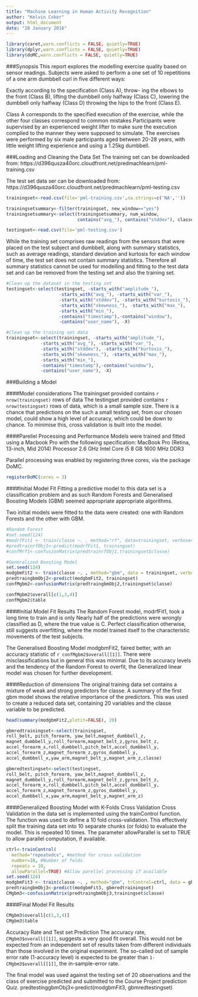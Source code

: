 ```yaml
---
title: "Machine Learning in Human Activity Recognition"
author: "Kelvin Coker"
output: html_document
date: "28 January 2016"
---
```


```r
library(caret,warn.conflicts = FALSE, quietly=TRUE)
library(dplyr,warn.conflicts = FALSE, quietly=TRUE)
library(doMC,warn.conflicts = FALSE, quietly=TRUE)
```

###Synopsis
This report explores the modelling exercise quality based on sensor readings. Subjects were asked to perform a one set of 10 repetitions of a one arm dumbbell curl in five different ways:

Exactly according to the specification (Class A),
throw- ing the elbows to the front (Class B),
lifting the dumbbell only halfway (Class C),
lowering the dumbbell only halfway (Class D)
throwing the hips to the front (Class E).

Class A corresponds to the specified execution of the exercise, while the other four classes correspond to common mistakes.Participants were supervised by an experienced weight lifter to make sure the execution complied to the manner they were supposed to simulate. The exercises were performed by six male participants aged between 20-28 years, with little weight lifting experience and using a 1.25kg dumbbell.

###Loading and Cleaning the Data Set
The training set can be downloaded from: https://d396qusza40orc.cloudfront.net/predmachlearn/pml-training.csv

The test set data ser can be downloaded from: https://d396qusza40orc.cloudfront.net/predmachlearn/pml-testing.csv

```r
trainingset<-read.csv(file='pml-training.csv',na.strings=c('NA',''))

trainingsetsummary<-filter(trainingset, new_window=="yes")
trainingsetsummary<-select(trainingsetsummary, num_window,
                           contains("avg_"), contains("stddev"), classe)

testingset<-read.csv(file='pml-testing.csv')
```


While the training set comprises raw readings from the sensors that were placed on the test subject and dumbbell, along with summary statistics, such as average readings, standard deviation and kurtosis for each window of time, the test set does not contain summary statistics. Therefore all summary statistics cannot be used for modelling and fitting to the test data set and can be removed from the testing set and also the training set.
```r
#Clean up the dataset in the testing set
testingset<-select(testingset, -starts_with("amplitude_"),
                    -starts_with("avg_"), -starts_with("var_"),
                    -starts_with("stddev"), -starts_with("kurtosis_"),
                    -starts_with("skewness_"), -starts_with("max_"),
                    -starts_with("min_"),
                    -contains("timestamp"),-contains("window"),
                    -contains("user_name"), -X)

#Clean up the training set data
trainingset<-select(trainingset, -starts_with("amplitude_"),
             -starts_with("avg_"), -starts_with("var_"),
             -starts_with("stddev"), -starts_with("kurtosis_"),
             -starts_with("skewness_"), -starts_with("max_"),
             -starts_with("min_"),
             -contains("timestamp"),-contains("window"),
             -contains("user_name"), -X)
```

###Building a Model

####Model considerations
The trainingset provided contains `r nrow(trainingset)` rows of data
The testingset provided contains `r nrow(testingset)` rows of data, which is a small sample size. There is a chance that predictions on the such a small testing set,  from our chosen model, could show a high level of accuracy, which could be down to chance. To minimise this, cross validation is built into the model.

####Parellel Processing and Performance
Models were trained and fitted using a Macbook Pro with the following specification:
MacBook Pro (Retina, 13-inch, Mid 2014)
Processor 2.6 GHz Intel Core i5
8 GB 1600 MHz DDR3

Parallel processing was enabled by registering three cores, via the package DoMC. 
```r
registerDoMC(cores = 3)
```

####Initial Model Fit
Fitting a predictive model to this data set is a classification problem and as such Random Forests and Generalised Boosting Models (GBM) seemed appropriate appropriate
algorithms.

Two initial models were fitted to the data were created: one with Random Forests
and the other with GBM.

```r
#Random Forest
#set.seed(124)
#modrfFit1 <- train(classe ~. , method="rf", data=trainingset, verbose=FALSE)
#predtrainrfObj1<-predict(modrfFit1, trainingset)
#confMrf1<-confusionMatrix(predtrainrfObj1,trainingset$classe)

#Generalized Boosting Model
set.seed(124)
modgbmFit2 <- train(classe ~. , method="gbm", data = trainingset, verbose=FALSE)
predtraingbmObj2<-predict(modgbmFit2, trainingset)
confMgbm2<-confusionMatrix(predtraingbmObj2,trainingset$classe)
```

```r
confMgbm2$overall[c(1,3,4)]
confMgbm2$table
```

####Initial Model Fit Results
The Random Forest model, modrfFit1, took a long time to train and is only Nearly half of the predictions were wrongly classified as D, where the true value is C. Perfect classification otherwise, still suggests overfitting, where the model trained itself to the characteristic movements of the test subjects. 

The Generalised Boosting Model modgbmFit2, faired better, with an accuracy statistic of `r confMgbm2$overall[[1]]`. There were misclassifications but in general this was minimal. 
Due to its accuracy levels and the tendency of the Random Forest to overfit, the Generalized linear model was chosen for further development.


####Reduction of dimensions
The original training data set contains a mixture of weak and strong predictors
for classe. A summary of the first gbm model shows the relative importance of the predictors. This was used to create a reduced data set, containing 20 variables and the classe variable to be predicted.

```r
head(summary(modgbmFit2,plotit=FALSE), 20)
```

```r
gbmredtrainingset<-select(trainingset,
roll_belt, pitch_forearm, yaw_belt,magnet_dumbbell_z,
magnet_dumbbell_y,roll_forearm,magnet_belt_z,gyros_belt_z,
accel_forearm_x,roll_dumbbell,pitch_belt,accel_dumbbell_y,
accel_forearm_z,magnet_forearm_z,gyros_dumbbell_y,
accel_dumbbell_x,yaw_arm,magnet_belt_y,magnet_arm_z,classe)

gbmredtestingset<-select(testingset,
roll_belt, pitch_forearm, yaw_belt,magnet_dumbbell_z,
magnet_dumbbell_y,roll_forearm,magnet_belt_z,gyros_belt_z,
accel_forearm_x,roll_dumbbell,pitch_belt,accel_dumbbell_y,
accel_forearm_z,magnet_forearm_z,gyros_dumbbell_y,
accel_dumbbell_x,yaw_arm,magnet_belt_y,magnet_arm_z)
```

####Generalized Boosting Model with K-Folds Cross Validation
Cross Validation in the data set is implemented using the trainControl function. The function was used to define a 10 fold cross-validation. This effectively split the training data set into 10 separate chunks (or folds)
to evaluate the model. This is repeated 10 times. The parameter allowParallel is set to TRUE to allow parallel computation, if available.
```r
ctrl<-trainControl(
  method="repeatedcv", #method for cross validation
  number=10, #Number of folds
  repeats = 10, 
  allowParallel=TRUE) #Allow parellel processing if available
set.seed(124)
modgbmFit3 <- train(classe ~. , method="gbm", trControl=ctrl, data = gbmredtrainingset, verbose=FALSE)
predtraingbmObj3<-predict(modgbmFit3, gbmredtrainingset)
CMgbm3<-confusionMatrix(predtraingbmObj3,trainingset$classe)
```

####Final Model Fit Results
```r
CMgbm3$overall[c(1,3,4)]
CMgbm3$table
```

Accuracy Rate and Test set Prediction
The accuracy rate, `CMgbm3$overall[[1]]`, suggests a very good fit overall. This would not be expected from an independent set of results taken from different individuals than those involved in the original experiment. The so-called out of sample error rate (1-accuracy level) is expected to be greater than `1-CMgbm3$overall[[1]]`, the in-sample-error rate.

The final model was used against the testing set of 20 observations and the class of exercise predicted and submitted to the Course Project prediction Quiz.
predtestinggbmObj3<-predict(modgbmFit3, gbmredtestingset)

